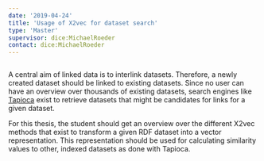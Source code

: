 ```yaml
---
date: '2019-04-24'
title: 'Usage of X2vec for dataset search'
type: 'Master'
supervisor: dice:MichaelRoeder
contact: dice:MichaelRoeder
---
```


<Image filename="x2vec.png" />

A central aim of linked data is to interlink datasets. Therefore, a newly created dataset should be linked to existing datasets. Since no user can have an overview over thousands of existing datasets, search engines like [Tapioca](http://aksw.org/Projects/Tapioca.html) exist to retrieve datasets that might be candidates for links for a given dataset.

For this thesis, the student should get an overview over the different X2vec methods that exist to transform a given RDF dataset into a vector representation. This representation should be used for calculating similarity values to other, indexed datasets as done with Tapioca.

